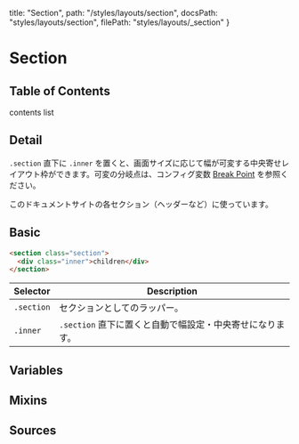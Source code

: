   title: "Section",
  path: "/styles/layouts/section",
  docsPath: "styles/layouts/section",
  filePath: "styles/layouts/_section"
}


# Section

## Table of Contents

contents list

## Detail

`.section` 直下に `.inner` を置くと、画面サイズに応じて幅が可変する中央寄せレイアウト枠ができます。可変の分岐点は、コンフィグ変数 [Break Point](/configs/variables/breakpoint) を参照ください。

このドキュメントサイトの各セクション（ヘッダーなど）に使っています。

## Basic

```html
<section class="section">
  <div class="inner">children</div>
</section>
```

| Selector   | Description                                               |
| ---------- | --------------------------------------------------------- |
| `.section` | セクションとしてのラッパー。                              |
| `.inner`   | `.section` 直下に置くと自動で幅設定・中央寄せになります。 |

## Variables

<PreviewVariablesSingle filePath={meta.filePath} viewCompiled={false} />

## Mixins

<PreviewMixins filePath={meta.filePath} />

## Sources

<PreviewSources
  title={meta.title}
  docsPath={meta.docsPath}
  scssPath={meta.filePath}
/>
